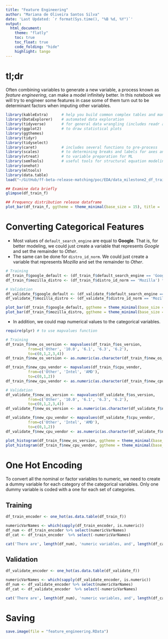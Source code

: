 ```yaml
---
title: "Feature Engineering"
author: "Mariana de Oliveira Santos Silva"
date: 'Last Updated: `r format(Sys.time(), "%B %d, %Y")`'
output: 
  html_document:
    theme: "flatly"
    toc: true
    toc_float: true
    code_folding: "hide"
    highlight: tango
---
```


# tl;dr

Often combining variables to generate a new variable, a process known as *feature engineering*, can make a model infinitely better. In this notebook we will try to engineer some features in case some of them turn out to be determinant factors when imputing other variables. 


```r
library(kableExtra)      # help you build common complex tables and manipulate table styles
library(DataExplorer)    # automated data exploration
library(tidyverse)       # for general data wrangling (includes readr and dplyr)
library(ggplot2)         # to draw statistical plots 
library(ggthemes)
library(tidyr)
library(tidyselect)
library(caret)           # includes several functions to pre-process
library(scales)          # to determining breaks and labels for axes and legends
library(vtreat)          # to variable preparation for ML
library(semTools)        # useful tools for structural equation modeling
library(onehot)
library(mltools)
library(data.table)
load("~/GitHub/ff-beta-release-matching/poc/EDA/data_milestone2_df_train_validate_20191025.RData")
```


```r
## Examine data briefly
glimpse(df_train_f)
```

```r
## Frequency distribution release dataframe
plot_bar(df_train_f, ggtheme = theme_minimal(base_size = 15), title = 'Categorical Variables')
```

# Converting Categorical Features

* Most values of `default_search_engine` are equal to **Google**. That is, for better modeling, we could just create a variable that represents *Google* and set the remainder to *Other*. 
* The same can be done for `distro_id_norm`. We could just create a variable that represents *Mozilla* and set the remainder to *Other*. 

```r
# Training
df_train_f$google_default <- (df_train_f$default_search_engine == 'Google') * 1
df_train_f$mozilla_distro <- (df_train_f$distro_id_norm == 'Mozilla') * 1

# Validation
df_validate_f$google_default <- (df_validate_f$default_search_engine == 'Google') * 1
df_validate_f$mozilla_distro <- (df_validate_f$distro_id_norm == 'Mozilla') * 1
```

```r
plot_bar(df_train_f$google_default, ggtheme = theme_minimal(base_size = 15), title = 'Google default seach engine')
plot_bar(df_train_f$mozilla_distro, ggtheme = theme_minimal(base_size = 15), title = 'Mozilla distro id norm')
```

* In addition, we could map numerical values to the categorical variables.

```r
require(plyr) # to use mapvalues function

# Training
df_train_f$new_os_version <- mapvalues(df_train_f$os_version,
          from=c('Other', '10.0', '6.1', '6.3', '6.2'), 
          to=c(0,1,2,3,4))
df_train_f$new_os_version <- as.numeric(as.character(df_train_f$new_os_version))

df_train_f$new_cpu_vendor <- mapvalues(df_train_f$cpu_vendor,
          from=c('Other', 'Intel', 'AMD'), 
          to=c(0,1,2))
df_train_f$new_cpu_vendor <- as.numeric(as.character(df_train_f$new_cpu_vendor))

# Validation
df_validate_f$new_os_version <- mapvalues(df_validate_f$os_version,
          from=c('Other', '10.0', '6.1', '6.3', '6.2'), 
          to=c(0,1,2,3,4))
df_validate_f$new_os_version <- as.numeric(as.character(df_validate_f$new_os_version))

df_validate_f$new_cpu_vendor <- mapvalues(df_validate_f$cpu_vendor,
          from=c('Other', 'Intel', 'AMD'), 
          to=c(0,1,2))
df_validate_f$new_cpu_vendor <- as.numeric(as.character(df_validate_f$new_cpu_vendor))
```

```r
plot_histogram(df_train_f$new_os_version, ggtheme = theme_minimal(base_size = 15), title = 'OS Version')
plot_histogram(df_train_f$new_cpu_vendor, ggtheme = theme_minimal(base_size = 15), title = 'CPU Vendor')
```

# One Hot Encoding

To convert all the nominal or factor variables to numeric, we need to create a dummy variable for each category of the categorical variables. Only one dummy variable is coded with a one for each set of categories. 

## Training
```r
df_train_encoder <- one_hot(as.data.table(df_train_f))
```

```r
numericVarNames <- which(sapply(df_train_encoder, is.numeric))
df_num <- df_train_encoder %>% select(numericVarNames)
df_cat <- df_train_encoder  %>% select(-numericVarNames)

cat('There are', length(df_num), 'numeric variables, and', length(df_cat), 'factor variables')
```

## Validation
```r
df_validate_encoder <- one_hot(as.data.table(df_validate_f))
```

```r
numericVarNames <- which(sapply(df_validate_encoder, is.numeric))
df_num <- df_validate_encoder %>% select(numericVarNames)
df_cat <- df_validate_encoder  %>% select(-numericVarNames)

cat('There are', length(df_num), 'numeric variables, and', length(df_cat), 'factor variables')
```

# Saving

```r
save.image(file = "feature_engineering.RData")
```


